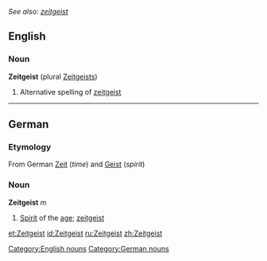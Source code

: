 ''See also: [[zeitgeist]]''
==English==
===Noun===
'''Zeitgeist''' (plural [[Zeitgeists]])
#Alternative spelling of [[zeitgeist]]

----

==German==
===Etymology===
From German [[Zeit]] (''time'') and [[Geist]] (''spirit'')

===Noun===
'''Zeitgeist''' ''m''
#[[spirit|Spirit]] of the [[age]]; [[zeitgeist]]

{{de-decl-noun|der Zeitgeist|die Zeitgeister|des Zeitgeistes|der Zeitgeister|dem Zeitgeist|den Zeitgeistern|den Zeitgeist|die Zeitgeister}}
[[Category:English nouns]]
[[Category:German nouns]]

[[et:Zeitgeist]]
[[id:Zeitgeist]]
[[ru:Zeitgeist]]
[[zh:Zeitgeist]]